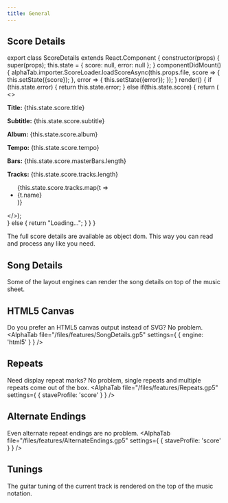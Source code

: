 ```yaml
---
title: General
---
```



## Score Details

export class ScoreDetails extends React.Component {
	constructor(props) {
		super(props);
		this.state = {
			score: null,
			error: null
		};
	}
	componentDidMount() {
		alphaTab.importer.ScoreLoader.loadScoreAsync(this.props.file, score =>
		{
			this.setState({score});
		},
		error => {
			this.setState({error});
		});
	}
	render() {
    if (this.state.error) {
		return this.state.error;
    } else if(this.state.score) {
		return (
		<>
			<p><strong>Title:</strong> {this.state.score.title}</p>
			<p><strong>Subtitle:</strong> {this.state.score.subtitle}</p>
			<p><strong>Album:</strong> {this.state.score.album}</p>
			<p><strong>Tempo:</strong> {this.state.score.tempo}</p>
			<p><strong>Bars:</strong> {this.state.score.masterBars.length}</p>
			<p><strong>Tracks:</strong> {this.state.score.tracks.length}</p>
			<ul>
				{this.state.score.tracks.map(t => <li>{t.name}</li>)}
			</ul>
		</>);	
	}
	else {
		return "Loading...";
	}
  }
}

The full score details are available as object dom. This way you can read and process any like you need. 

<ScoreDetails file="/files/features/Skillet.gp5"  />

## Song Details
Some of the layout engines can render the song details on top of the music sheet.
<AlphaTab file="/files/features/SongDetails.gp5" />

## HTML5 Canvas

Do you prefer an HTML5 canvas output instead of SVG? No problem.
<AlphaTab file="/files/features/SongDetails.gp5" settings={ {
	engine: 'html5' 
} } />

## Repeats
Need display repeat marks? No problem, single repeats and multiple repeats come out of the box.
<AlphaTab file="/files/features/Repeats.gp5" settings={ {
	staveProfile: 'score' 
} } />

## Alternate Endings
Even alternate repeat endings are no problem. 
<AlphaTab file="/files/features/AlternateEndings.gp5" settings={ {
	staveProfile: 'score' 
} } />

## Tunings
The guitar tuning of the current track is rendered on the top of the music notation.
<AlphaTab file="/files/features/Tuning.gp5" />